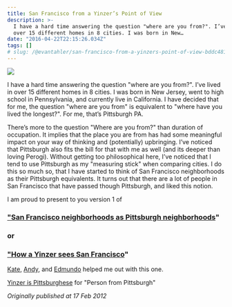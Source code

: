 ```yaml
---
title: San Francisco from a Yinzer’s Point of View
description: >-
  I have a hard time answering the question "where are you from?". I’ve lived in
  over 15 different homes in 8 cities. I was born in New…
date: "2016-04-22T22:15:26.034Z"
tags: []
# slug: /@evantahler/san-francisco-from-a-yinzers-point-of-view-bddc481107a6
---
```


![](/images/medium-export/1__ocGA4k76Nn9lgWEESMShsQ.jpeg)

I have a hard time answering the question "where are you from?". I’ve lived in over 15 different homes in 8 cities. I was born in New Jersey, went to high school in Pennsylvania, and currently live in California. I have decided that for me, the question "where are you from" is equivalent to "where have you lived the longest?". For me, that’s Pittsburgh PA.

There’s more to the question "Where are you from?" than duration of occupation. It implies that the place you are from has had some meaningful impact on your way of thinking and (potentially) upbringing. I’ve noticed that Pittsburgh also fits the bill for that with me as well (and its deeper than loving Perogi). Without getting too philosophical here, I’ve noticed that I tend to use Pittsburgh as my "measuring stick" when comparing cities. I do this so much so, that I have started to think of San Francisco neighborhoods as their Pittsburgh equivalents. It turns out that there are a lot of people in San Francisco that have passed though Pittsburgh, and liked this notion.

I am proud to present to you version 1 of

### ["San Francisco neighborhoods as Pittsburgh neighborhoods](http://bit.ly/y5YUwj)"

### or

### ["How a Yinzer sees San Francisco](http://bit.ly/y5YUwj)"

[Kate](http://katealamode.com), [Andy](https://twitter.com/#!/andyjih), and [Edmundo](http://www.edmundito.com/) helped me out with this one.

[Yinzer is Pittsburghese](https://en.wiktionary.org/wiki/yinzer) for "Person from Pittsburgh"

_Originally published at 17 Feb 2012_
